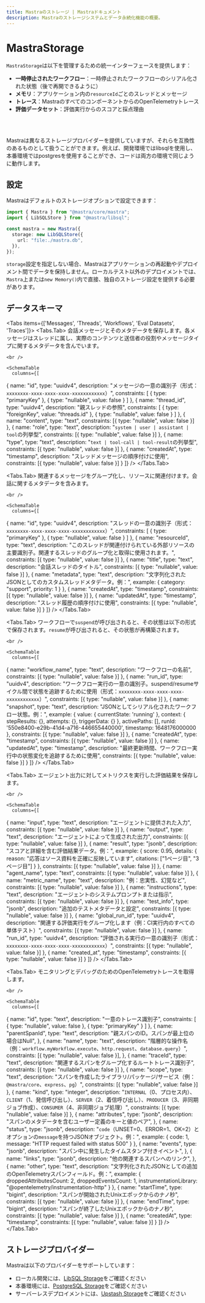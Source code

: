 ```yaml
---
title: Mastraのストレージ | Mastraドキュメント
description: Mastraのストレージシステムとデータ永続化機能の概要。
---
```




# MastraStorage

`MastraStorage`は以下を管理するための統一インターフェースを提供します：

- **一時停止されたワークフロー**：一時停止されたワークフローのシリアル化された状態（後で再開できるように）
- **メモリ**：アプリケーション内の`resourceId`ごとのスレッドとメッセージ
- **トレース**：MastraのすべてのコンポーネントからのOpenTelemetryトレース
- **評価データセット**：評価実行からのスコアと採点理由

<br />

<br />

<StorageOverviewImage />

Mastraは異なるストレージプロバイダーを提供していますが、それらを互換性のあるものとして扱うことができます。例えば、開発環境ではlibsqlを使用し、本番環境ではpostgresを使用することができ、コードは両方の環境で同じように動作します。

## 設定

Mastraはデフォルトのストレージオプションで設定できます：

```typescript copy
import { Mastra } from "@mastra/core/mastra";
import { LibSQLStore } from "@mastra/libsql";

const mastra = new Mastra({
  storage: new LibSQLStore({
    url: "file:./mastra.db",
  }),
});
```

`storage`設定を指定しない場合、Mastraはアプリケーションの再起動やデプロイメント間でデータを保持しません。ローカルテスト以外のデプロイメントでは、`Mastra`上または`new Memory()`内で直接、独自のストレージ設定を提供する必要があります。

## データスキーマ

<Tabs items={['Messages', 'Threads', 'Workflows', 'Eval Datasets', 'Traces']}>
  <Tabs.Tab>
    会話メッセージとそのメタデータを保存します。各メッセージはスレッドに属し、実際のコンテンツと送信者の役割やメッセージタイプに関するメタデータを含んでいます。

    <br />

    <SchemaTable
      columns={[
  {
    name: "id",
    type: "uuidv4",
    description: "メッセージの一意の識別子（形式：`xxxxxxxx-xxxx-xxxx-xxxx-xxxxxxxxxxxx`）",
    constraints: [
      { type: "primaryKey" },
      { type: "nullable", value: false }
    ]
  },
  {
    name: "thread_id",
    type: "uuidv4",
    description: "親スレッドの参照",
    constraints: [
      { type: "foreignKey", value: "threads.id" },
      { type: "nullable", value: false }
    ]
  },
  {
    name: "content",
    type: "text",
    constraints: [{ type: "nullable", value: false }]
  },
  {
    name: "role",
    type: "text",
    description: "`system | user | assistant | tool`の列挙型",
    constraints: [{ type: "nullable", value: false }]
  },
  {
    name: "type",
    type: "text",
    description: "`text | tool-call | tool-result`の列挙型",
    constraints: [{ type: "nullable", value: false }]
  },
  {
    name: "createdAt",
    type: "timestamp",
    description: "スレッドメッセージの順序付けに使用",
    constraints: [{ type: "nullable", value: false }]
  }
]}
    />
  </Tabs.Tab>

  <Tabs.Tab>
    関連するメッセージをグループ化し、リソースに関連付けます。会話に関するメタデータを含みます。

    <br />

    <SchemaTable
      columns={[
  {
    name: "id",
    type: "uuidv4",
    description: "スレッドの一意の識別子（形式：`xxxxxxxx-xxxx-xxxx-xxxx-xxxxxxxxxxxx`）",
    constraints: [
      { type: "primaryKey" },
      { type: "nullable", value: false }
    ]
  },
  {
    name: "resourceId",
    type: "text",
    description: "このスレッドが関連付けられている外部リソースの主要識別子。関連するスレッドのグループ化と取得に使用されます。",
    constraints: [{ type: "nullable", value: false }]
  },
  {
    name: "title",
    type: "text",
    description: "会話スレッドのタイトル",
    constraints: [{ type: "nullable", value: false }]
  },
  {
    name: "metadata",
    type: "text",
    description: "文字列化されたJSONとしてのカスタムスレッドメタデータ。例：",
    example: {
      category: "support",
      priority: 1
    }
  },
  {
    name: "createdAt",
    type: "timestamp",
    constraints: [{ type: "nullable", value: false }]
  },
  {
    name: "updatedAt",
    type: "timestamp",
    description: "スレッド履歴の順序付けに使用",
    constraints: [{ type: "nullable", value: false }]
  }
]}
    />
  </Tabs.Tab>

  <Tabs.Tab>
    ワークフローで`suspend`が呼び出されると、その状態は以下の形式で保存されます。`resume`が呼び出されると、その状態が再構築されます。

    <br />

    <SchemaTable
      columns={[
  {
    name: "workflow_name",
    type: "text",
    description: "ワークフローの名前",
    constraints: [{ type: "nullable", value: false }]
  },
  {
    name: "run_id",
    type: "uuidv4",
    description: "ワークフロー実行の一意の識別子。suspend/resumeサイクル間で状態を追跡するために使用（形式：`xxxxxxxx-xxxx-xxxx-xxxx-xxxxxxxxxxxx`）",
    constraints: [{ type: "nullable", value: false }]
  },
  {
    name: "snapshot",
    type: "text",
    description: "JSONとしてシリアル化されたワークフロー状態。例：",
    example: {
      value: { currentState: 'running' },
      context: {
        stepResults: {},
        attempts: {},
        triggerData: {}
      },
      activePaths: [],
      runId: '550e8400-e29b-41d4-a716-446655440000',
      timestamp: 1648176000000
    },
    constraints: [{ type: "nullable", value: false }]
  },
  {
    name: "createdAt",
    type: "timestamp",
    constraints: [{ type: "nullable", value: false }]
  },
  {
    name: "updatedAt",
    type: "timestamp",
    description: "最終更新時間、ワークフロー実行中の状態変化を追跡するために使用",
    constraints: [{ type: "nullable", value: false }]
  }
]}
    />
  </Tabs.Tab>

  <Tabs.Tab>
    エージェント出力に対してメトリクスを実行した評価結果を保存します。

    <br />

    <SchemaTable
      columns={[
  {
    name: "input",
    type: "text",
    description: "エージェントに提供された入力",
    constraints: [{ type: "nullable", value: false }]
  },
  {
    name: "output",
    type: "text",
    description: "エージェントによって生成された出力",
    constraints: [{ type: "nullable", value: false }]
  },
  {
    name: "result",
    type: "jsonb",
    description: "スコアと詳細を含む評価結果データ。例：",
    example: {
      score: 0.95,
      details: {
        reason: "応答はソース資料を正確に反映しています",
        citations: ["1ページ目", "3ページ目"]
      }
    },
    constraints: [{ type: "nullable", value: false }]
  },
  {
    name: "agent_name",
    type: "text",
    constraints: [{ type: "nullable", value: false }]
  },
  {
    name: "metric_name",
    type: "text",
    description: "例：忠実性、幻覚など",
    constraints: [{ type: "nullable", value: false }]
  },
  {
    name: "instructions",
    type: "text",
    description: "エージェントのシステムプロンプトまたは指示",
    constraints: [{ type: "nullable", value: false }]
  },
  {
    name: "test_info",
    type: "jsonb",
    description: "追加のテストメタデータと設定",
    constraints: [{ type: "nullable", value: false }]
  },
  {
    name: "global_run_id",
    type: "uuidv4",
    description: "関連する評価実行をグループ化します（例：CI実行内のすべての単体テスト）",
    constraints: [{ type: "nullable", value: false }]
  },
  {
    name: "run_id",
    type: "uuidv4",
    description: "評価される実行の一意の識別子（形式：`xxxxxxxx-xxxx-xxxx-xxxx-xxxxxxxxxxxx`）",
    constraints: [{ type: "nullable", value: false }]
  },
  {
    name: "created_at",
    type: "timestamp",
    constraints: [{ type: "nullable", value: false }]
  }
]}
    />
  </Tabs.Tab>

  <Tabs.Tab>
    モニタリングとデバッグのためのOpenTelemetryトレースを取得します。

    <br />

    <SchemaTable
      columns={[
  {
    name: "id",
    type: "text",
    description: "一意のトレース識別子",
    constraints: [
      { type: "nullable", value: false },
      { type: "primaryKey" }
    ]
  },
  {
    name: "parentSpanId",
    type: "text",
    description: "親スパンのID。スパンが最上位の場合はNull",
  },
  {
    name: "name",
    type: "text",
    description: "階層的な操作名（例：`workflow.myWorkflow.execute`、`http.request`、`database.query`）",
    constraints: [{ type: "nullable", value: false }],
  },
  {
    name: "traceId",
    type: "text",
    description: "関連するスパンをグループ化するルートトレース識別子",
    constraints: [{ type: "nullable", value: false }]
  },
  {
    name: "scope",
    type: "text",
    description: "スパンを作成したライブラリ/パッケージ/サービス（例：`@mastra/core`、`express`、`pg`）",
    constraints: [{ type: "nullable", value: false }]
  },
  {
    name: "kind",
    type: "integer",
    description: "`INTERNAL`（0、プロセス内）、`CLIENT`（1、発信呼び出し）、`SERVER`（2、着信呼び出し）、`PRODUCER`（3、非同期ジョブ作成）、`CONSUMER`（4、非同期ジョブ処理）",
    constraints: [{ type: "nullable", value: false }]
  },
  {
    name: "attributes",
    type: "jsonb",
    description: "スパンのメタデータを含むユーザー定義のキーと値のペア",
  },
  {
    name: "status",
    type: "jsonb",
    description: "`code`（UNSET=0、ERROR=1、OK=2）とオプションの`message`を持つJSONオブジェクト。例：",
    example: {
      code: 1,
      message: "HTTP request failed with status 500"
    }
  },
  {
    name: "events",
    type: "jsonb",
    description: "スパン中に発生したタイムスタンプ付きイベント",
  },
  {
    name: "links",
    type: "jsonb",
    description: "他の関連するスパンへのリンク",
    },
  {
    name: "other",
    type: "text",
    description: "文字列化されたJSONとしての追加のOpenTelemetryスパンフィールド。例：",
    example: {
      droppedAttributesCount: 2,
      droppedEventsCount: 1,
      instrumentationLibrary: "@opentelemetry/instrumentation-http"
    }
  },
  {
    name: "startTime",
    type: "bigint",
    description: "スパンが開始されたUnixエポックからのナノ秒",
    constraints: [{ type: "nullable", value: false }]
  },
  {
    name: "endTime",
    type: "bigint",
    description: "スパンが終了したUnixエポックからのナノ秒",
    constraints: [{ type: "nullable", value: false }]
  },
  {
    name: "createdAt",
    type: "timestamp",
    constraints: [{ type: "nullable", value: false }]
  }
]}
    />
  </Tabs.Tab>
</Tabs>




## ストレージプロバイダー

Mastraは以下のプロバイダーをサポートしています：

- ローカル開発には、[LibSQL Storage](../../reference/storage/libsql.mdx)をご確認ください
- 本番環境には、[PostgreSQL Storage](../../reference/storage/postgresql.mdx)をご確認ください
- サーバーレスデプロイメントには、[Upstash Storage](../../reference/storage/upstash.mdx)をご確認ください
